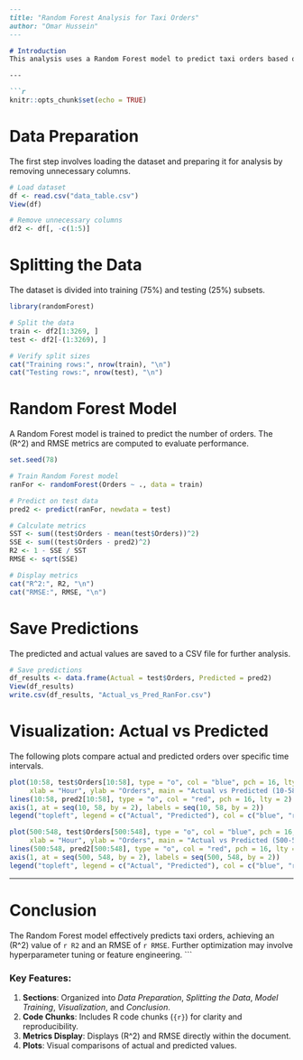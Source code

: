 ```markdown
---
title: "Random Forest Analysis for Taxi Orders"
author: "Omar Hussein"
---

# Introduction
This analysis uses a Random Forest model to predict taxi orders based on historical data. The dataset is split into training and testing subsets, and model performance is evaluated using \(R^2\) and RMSE.

---

```r
knitr::opts_chunk$set(echo = TRUE)
```

# Data Preparation
The first step involves loading the dataset and preparing it for analysis by removing unnecessary columns.

```r
# Load dataset
df <- read.csv("data_table.csv")
View(df)

# Remove unnecessary columns
df2 <- df[, -c(1:5)]
```

# Splitting the Data
The dataset is divided into training (75%) and testing (25%) subsets.

```r
library(randomForest)

# Split the data
train <- df2[1:3269, ]
test <- df2[-(1:3269), ]

# Verify split sizes
cat("Training rows:", nrow(train), "\n")
cat("Testing rows:", nrow(test), "\n")
```

# Random Forest Model
A Random Forest model is trained to predict the number of orders. The \(R^2\) and RMSE metrics are computed to evaluate performance.

```r
set.seed(78)

# Train Random Forest model
ranFor <- randomForest(Orders ~ ., data = train)

# Predict on test data
pred2 <- predict(ranFor, newdata = test)

# Calculate metrics
SST <- sum((test$Orders - mean(test$Orders))^2)
SSE <- sum((test$Orders - pred2)^2)
R2 <- 1 - SSE / SST
RMSE <- sqrt(SSE)

# Display metrics
cat("R^2:", R2, "\n")
cat("RMSE:", RMSE, "\n")
```

# Save Predictions
The predicted and actual values are saved to a CSV file for further analysis.

```r
# Save predictions
df_results <- data.frame(Actual = test$Orders, Predicted = pred2)
View(df_results)
write.csv(df_results, "Actual_vs_Pred_RanFor.csv")
```

# Visualization: Actual vs Predicted
The following plots compare actual and predicted orders over specific time intervals.

```r
plot(10:58, test$Orders[10:58], type = "o", col = "blue", pch = 16, lty = 1, xaxt = "n",
     xlab = "Hour", ylab = "Orders", main = "Actual vs Predicted (10-58)")
lines(10:58, pred2[10:58], type = "o", col = "red", pch = 16, lty = 2)
axis(1, at = seq(10, 58, by = 2), labels = seq(10, 58, by = 2))
legend("topleft", legend = c("Actual", "Predicted"), col = c("blue", "red"), lty = c(1, 2), pch = 16, cex = 0.8)
```

```r
plot(500:548, test$Orders[500:548], type = "o", col = "blue", pch = 16, lty = 1, xaxt = "n",
     xlab = "Hour", ylab = "Orders", main = "Actual vs Predicted (500-548)")
lines(500:548, pred2[500:548], type = "o", col = "red", pch = 16, lty = 2)
axis(1, at = seq(500, 548, by = 2), labels = seq(500, 548, by = 2))
legend("topleft", legend = c("Actual", "Predicted"), col = c("blue", "red"), lty = c(1, 2), pch = 16, cex = 0.8)
```

---

# Conclusion
The Random Forest model effectively predicts taxi orders, achieving an \(R^2\) value of `r R2` and an RMSE of `r RMSE`. Further optimization may involve hyperparameter tuning or feature engineering.
```

### Key Features:
1. **Sections**: Organized into *Data Preparation*, *Splitting the Data*, *Model Training*, *Visualization*, and *Conclusion*.
2. **Code Chunks**: Includes R code chunks (`{r}`) for clarity and reproducibility.
3. **Metrics Display**: Displays \(R^2\) and RMSE directly within the document.
4. **Plots**: Visual comparisons of actual and predicted values. 

